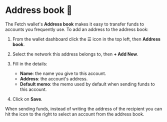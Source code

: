 
# Address book 📖

The Fetch wallet's **Address book** makes it easy to transfer funds to accounts you frequently use. To add an address to the address book:

1. From the wallet dashboard click the ☰ icon in the top left, then **Address book**.
2. Select the network this address belongs to, then **+ Add New**.
4. Fill in the details:

    - **Name**: the name you give to this account.
    - **Address**: the account's address.
    - **Default memo**: the memo used by default when sending funds to this account.

5. Click on **Save**.

<Callout type="info" emoji="ℹ️">
  When sending funds, instead of writing the address of the recipient you can hit the icon to the right to select an account from the address book.
</Callout>
